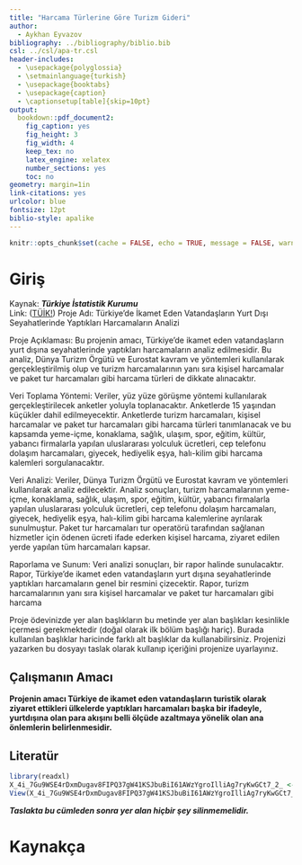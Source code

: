 ```yaml
---
title: "Harcama Türlerine Göre Turizm Gideri"
author: 
  - Aykhan Eyvazov
bibliography: ../bibliography/biblio.bib
csl: ../csl/apa-tr.csl
header-includes:
  - \usepackage{polyglossia}
  - \setmainlanguage{turkish}
  - \usepackage{booktabs}
  - \usepackage{caption} 
  - \captionsetup[table]{skip=10pt}
output:
  bookdown::pdf_document2:
    fig_caption: yes
    fig_height: 3
    fig_width: 4
    keep_tex: no
    latex_engine: xelatex
    number_sections: yes
    toc: no
geometry: margin=1in
link-citations: yes
urlcolor: blue
fontsize: 12pt
biblio-style: apalike
---
```

```r
knitr::opts_chunk$set(cache = FALSE, echo = TRUE, message = FALSE, warning = FALSE)
```

<!-- ======================================================================= -->
<!-- ============================== NOTLAR ================================= -->
<!-- ======================================================================= -->
[^1]: 21080055 [Github Repo](https://github.com/AykhanEyvazov/Arasinav-Projem)



# Giriş
Kaynak: **_Türkiye İstatistik Kurumu_**  
Link:  ([TÜİK!](https://data.tuik.gov.tr/Kategori/GetKategori?p=egitim-kultur-spor-ve-turizm-105&dil=1))
Proje Adı: Türkiye'de İkamet Eden Vatandaşların Yurt Dışı Seyahatlerinde Yaptıkları Harcamaların Analizi

Proje Açıklaması: Bu projenin amacı, Türkiye'de ikamet eden vatandaşların yurt dışına seyahatlerinde yaptıkları harcamaların analiz edilmesidir. Bu analiz, Dünya Turizm Örgütü ve Eurostat kavram ve yöntemleri kullanılarak gerçekleştirilmiş olup ve turizm harcamalarının yanı sıra kişisel harcamalar ve paket tur harcamaları gibi harcama türleri de dikkate alınacaktır.

Veri Toplama Yöntemi: Veriler, yüz yüze görüşme yöntemi kullanılarak gerçekleştirilecek anketler yoluyla toplanacaktır. Anketlerde 15 yaşından küçükler dahil edilmeyecektir. Anketlerde turizm harcamaları, kişisel harcamalar ve paket tur harcamaları gibi harcama türleri tanımlanacak ve bu kapsamda yeme-içme, konaklama, sağlık, ulaşım, spor, eğitim, kültür, yabancı firmalarla yapılan uluslararası yolculuk ücretleri, cep telefonu dolaşım harcamaları, giyecek, hediyelik eşya, halı-kilim gibi harcama kalemleri sorgulanacaktır.

Veri Analizi: Veriler, Dünya Turizm Örgütü ve Eurostat kavram ve yöntemleri kullanılarak analiz edilecektir. Analiz sonuçları, turizm harcamalarının yeme-içme, konaklama, sağlık, ulaşım, spor, eğitim, kültür, yabancı firmalarla yapılan uluslararası yolculuk ücretleri, cep telefonu dolaşım harcamaları, giyecek, hediyelik eşya, halı-kilim gibi harcama kalemlerine ayrılarak sunulmuştur. Paket tur harcamaları tur operatörü tarafından sağlanan hizmetler için ödenen ücreti ifade ederken kişisel harcama, ziyaret edilen yerde yapılan tüm harcamaları kapsar.

Raporlama ve Sunum: Veri analizi sonuçları, bir rapor halinde sunulacaktır. Rapor, Türkiye'de ikamet eden vatandaşların yurt dışına seyahatlerinde yaptıkları harcamaların genel bir resmini çizecektir. Rapor, turizm harcamalarının yanı sıra kişisel harcamalar ve paket tur harcamaları gibi harcama



Proje ödevinizde yer alan başlıkların bu metinde yer alan başlıkları kesinlikle içermesi gerekmektedir (doğal olarak ilk bölüm başlığı hariç). Burada kullanılan başlıklar haricinde farklı alt başlıklar da kullanabilirsiniz. Projenizi yazarken bu dosyayı taslak olarak kullanıp içeriğini projenize uyarlayınız.

## Çalışmanın Amacı
**Projenin amacı Türkiye de ikamet eden vatandaşların turistik olarak ziyaret ettikleri ülkelerde yaptıkları harcamaları başka bir ifadeyle, yurtdışına olan para akışını belli ölçüde azaltmaya yönelik olan ana önlemlerin belirlenmesidir.**

## Literatür 
```r
library(readxl)
X_4i_7Gu9WSE4rDxmDugav8FIPQ37gW41KSJbuBiI61AWzYgroIlliAg7ryKwGCt7_2_ <- read_excel("C:/Users/HP/Downloads/_4i_7Gu9WSE4rDxmDugav8FIPQ37gW41KSJbuBiI61AWzYgroIlliAg7ryKwGCt7 (2).xls")
View(X_4i_7Gu9WSE4rDxmDugav8FIPQ37gW41KSJbuBiI61AWzYgroIlliAg7ryKwGCt7_2_)
```



**_Taslakta bu cümleden sonra yer alan hiçbir şey silinmemelidir._**

\newpage
# Kaynakça {#references}
<div id="refs"></div>

